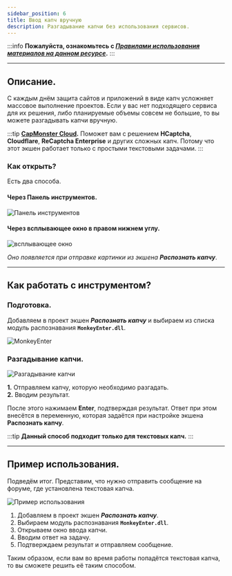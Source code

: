 ```yaml
---
sidebar_position: 6
title: Ввод капч вручную
description: Разгадывание капчи без использования сервисов.
---
```

:::info **Пожалуйста, ознакомьтесь с [*Правилами использования материалов на данном ресурсе*](../Disclaimer).**
:::
_______________________________________________   
## Описание.  
С каждым днём защита сайтов и приложений в виде капч усложняет массовое выполнение проектов. Если у вас нет подходящего сервиса для их решения, либо планируемые объемы совсем не большие, то вы можете разгадывать капчи вручную.  

:::tip **[CapMonster Cloud](https://capmonster.cloud/Dashboard).**
Поможет вам с решением **HCaptcha**, **Cloudflare**, **ReCaptcha Enterprise** и других сложных капч. Потому что этот экшен работает только с простыми текстовыми задачами.
:::

### Как открыть?  
Есть два способа.  
#### Через Панель инструментов.  
![Панель инструментов](./assets/Manual_Captcha/Manual_Captcha_pic1.png)  

#### Через всплывающее окно в правом нижнем углу.  
![всплывающее окно](./assets/Manual_Captcha/Manual_Captcha_pic2.png)  

*Оно появляется при отправке картинки из экшена **Распознать капчу***.  
_______________________________________________
## Как работать с инструментом?  
### Подготовка.  
Добавляем в проект экшен ***Распознать капчу*** и выбираем из списка модуль распознавания **`MonkeyEnter.dll`**.  

![MonkeyEnter](./assets/Manual_Captcha/Manual_Captcha_pic3.png)  

### Разгадывание капчи.  
![Разгадывание капчи](./assets/Manual_Captcha/Manual_Captcha_pic4.png)  

**1.** Отправляем капчу, которую необходимо разгадать.  
**2.** Вводим результат.  

После этого нажимаем **Enter**, подтверждая результат. Ответ при этом внесётся в переменную, которая задаётся при настройке экшена **Распознать капчу**.  

:::tip **Данный способ подходит только для текстовых капч.**
:::  
_______________________________________________
## Пример использования.  
Подведём итог. Представим, что нужно отправить сообщение на форуме, где установлена текстовая капча.  

![Пример использования](./assets/Manual_Captcha/Manual_Captcha_pic5.png)  

1. Добавляем в проект экшен ***Распознать капчу***.  
2. Выбираем модуль распознавания **`MonkeyEnter.dll`**.  
3. Открываем окно ввода капчи.  
4. Вводим ответ на задачу.  
5. Подтверждаем результат и отправляем сообщение.  

Таким образом, если вам во время работы попадётся текстовая капча, то вы сможете решить её таким способом.